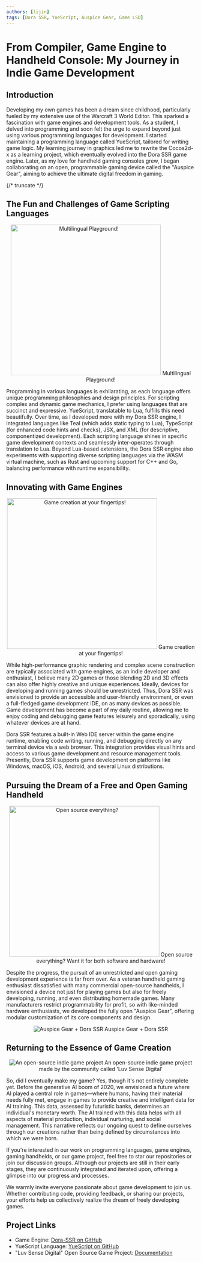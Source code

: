 ```yaml
---
authors: [lijin]
tags: [Dora SSR, YueScript, Auspice Gear, Game LSD]
---
```


# From Compiler, Game Engine to Handheld Console: My Journey in Indie Game Development

## Introduction

Developing my own games has been a dream since childhood, particularly fueled by my extensive use of the Warcraft 3 World Editor. This sparked a fascination with game engines and development tools. As a student, I delved into programming and soon felt the urge to expand beyond just using various programming languages for development. I started maintaining a programming language called YueScript, tailored for writing game logic. My learning journey in graphics led me to rewrite the Cocos2d-x as a learning project, which eventually evolved into the Dora SSR game engine. Later, as my love for handheld gaming consoles grew, I began collaborating on an open, programmable gaming device called the "Auspice Gear", aiming to achieve the ultimate digital freedom in gaming.

{/* truncate */}

## The Fun and Challenges of Game Scripting Languages

<p align="center">
  <img src={require('@site/static/img/art/casual/3.png').default} alt='Multilingual Playground!' height='400px'/>
   Multilingual Playground!
</p>

Programming in various languages is exhilarating, as each language offers unique programming philosophies and design principles. For scripting complex and dynamic game mechanics, I prefer using languages that are succinct and expressive. YueScript, translatable to Lua, fulfills this need beautifully. Over time, as I developed more with my Dora SSR engine, I integrated languages like Teal (which adds static typing to Lua), TypeScript (for enhanced code hints and checks), JSX, and XML (for descriptive, componentized development). Each scripting language shines in specific game development contexts and seamlessly inter-operates through translation to Lua. Beyond Lua-based extensions, the Dora SSR engine also experiments with supporting diverse scripting languages via the WASM virtual machine, such as Rust and upcoming support for C++ and Go, balancing performance with runtime expansibility.

## Innovating with Game Engines

<p align="center">
  <img src={require('@site/static/img/art/casual/2.png').default} alt='Game creation at your fingertips!' height='400px'/>
   Game creation at your fingertips!
</p>

While high-performance graphic rendering and complex scene construction are typically associated with game engines, as an indie developer and enthusiast, I believe many 2D games or those blending 2D and 3D effects can also offer highly creative and unique experiences. Ideally, devices for developing and running games should be unrestricted. Thus, Dora SSR was envisioned to provide an accessible and user-friendly environment, or even a full-fledged game development IDE, on as many devices as possible. Game development has become a part of my daily routine, allowing me to enjoy coding and debugging game features leisurely and sporadically, using whatever devices are at hand.

Dora SSR features a built-in Web IDE server within the game engine runtime, enabling code writing, running, and debugging directly on any terminal device via a web browser. This integration provides visual hints and access to various game development and resource management tools. Presently, Dora SSR supports game development on platforms like Windows, macOS, iOS, Android, and several Linux distributions.

## Pursuing the Dream of a Free and Open Gaming Handheld

<p align="center">
  <img src={require('@site/static/img/art/casual/1.png').default} alt='Open source everything?' height='400px'/>
   Open source everything? Want it for both software and hardware!
</p>

Despite the progress, the pursuit of an unrestricted and open gaming development experience is far from over. As a veteran handheld gaming enthusiast dissatisfied with many commercial open-source handhelds, I envisioned a device not just for playing games but also for freely developing, running, and even distributing homemade games. Many manufacturers restrict programmability for profit, so with like-minded hardware enthusiasts, we developed the fully open "Auspice Gear", offering modular customization of its core components and design.

<p align="center">
  <img src={require('@site/static/img/article/auspice-gear.png').default} alt='Auspice Gear + Dora SSR'/>
  Auspice Gear + Dora SSR
</p>

## Returning to the Essence of Game Creation

<p align="center">
  <img src={require('@site/static/img/article/lsd-banner.jpg').default} alt='An open-source indie game project'/>
   An open-source indie game project made by the community called 'Luv Sense Digital'
</p>

So, did I eventually make my game? Yes, though it's not entirely complete yet. Before the generative AI boom of 2020, we envisioned a future where AI played a central role in games—where humans, having their material needs fully met, engage in games to provide creative and intelligent data for AI training. This data, assessed by futuristic banks, determines an individual's monetary worth. The AI trained with this data helps with all aspects of material production, individual nurturing, and social management. This narrative reflects our ongoing quest to define ourselves through our creations rather than being defined by circumstances into which we were born.

If you're interested in our work on programming languages, game engines, gaming handhelds, or our game project, feel free to star our repositories or join our discussion groups. Although our projects are still in their early stages, they are continuously integrated and iterated upon, offering a glimpse into our progress and processes.

We warmly invite everyone passionate about game development to join us. Whether contributing code, providing feedback, or sharing our projects, your efforts help us collectively realize the dream of freely developing games.

## Project Links

- Game Engine: [Dora-SSR on GitHub](https://github.com/IppClub/Dora-SSR)
- YueScript Language: [YueScript on GitHub](https://github.com/IppClub/YueScript)
- "Luv Sense Digital" Open Source Game Project: [Documentation](https://luv-sense-digital.readthedocs.io)